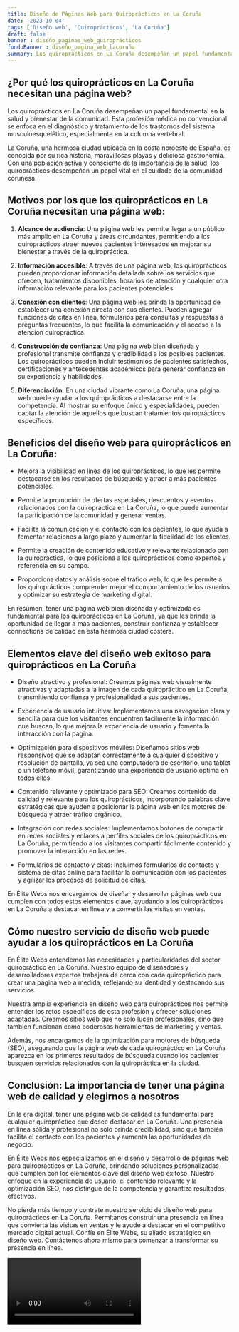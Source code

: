 ```yaml
---
title: Diseño de Páginas Web para Quiroprácticos en La Coruña
date: '2023-10-04'
tags: ['Diseño web', 'Quiroprácticos', 'La Coruña']
draft: false
banner : diseño_paginas_web_quiroprácticos
fondoBanner : diseño_pagina_web_lacoruña
summary: Los quiroprácticos en La Coruña desempeñan un papel fundamental en la salud y bienestar de la comunidad. Esta profesión médica no convencional se enfoca en el diagnóstico y tratamiento de los trastornos del sistema musculoesquelético, especialmente en la columna vertebral. 
---
```


## ¿Por qué los quiroprácticos en La Coruña necesitan una página web?

Los quiroprácticos en La Coruña desempeñan un papel fundamental en la salud y bienestar de la comunidad. Esta profesión médica no convencional se enfoca en el diagnóstico y tratamiento de los trastornos del sistema musculoesquelético, especialmente en la columna vertebral. 

La Coruña, una hermosa ciudad ubicada en la costa noroeste de España, es conocida por su rica historia, maravillosas playas y deliciosa gastronomía. Con una población activa y consciente de la importancia de la salud, los quiroprácticos desempeñan un papel vital en el cuidado de la comunidad coruñesa.

## Motivos por los que los quiroprácticos en La Coruña necesitan una página web:

1. **Alcance de audiencia**: Una página web les permite llegar a un público más amplio en La Coruña y áreas circundantes, permitiendo a los quiroprácticos atraer nuevos pacientes interesados en mejorar su bienestar a través de la quiropráctica.

2. **Información accesible**: A través de una página web, los quiroprácticos pueden proporcionar información detallada sobre los servicios que ofrecen, tratamientos disponibles, horarios de atención y cualquier otra información relevante para los pacientes potenciales.

3. **Conexión con clientes**: Una página web les brinda la oportunidad de establecer una conexión directa con sus clientes. Pueden agregar funciones de citas en línea, formularios para consultas y respuestas a preguntas frecuentes, lo que facilita la comunicación y el acceso a la atención quiropráctica.

4. **Construcción de confianza**: Una página web bien diseñada y profesional transmite confianza y credibilidad a los posibles pacientes. Los quiroprácticos pueden incluir testimonios de pacientes satisfechos, certificaciones y antecedentes académicos para generar confianza en su experiencia y habilidades.

5. **Diferenciación**: En una ciudad vibrante como La Coruña, una página web puede ayudar a los quiroprácticos a destacarse entre la competencia. Al mostrar su enfoque único y especialidades, pueden captar la atención de aquellos que buscan tratamientos quiroprácticos específicos.

## Beneficios del diseño web para quiroprácticos en La Coruña:

- Mejora la visibilidad en línea de los quiroprácticos, lo que les permite destacarse en los resultados de búsqueda y atraer a más pacientes potenciales.

- Permite la promoción de ofertas especiales, descuentos y eventos relacionados con la quiropráctica en La Coruña, lo que puede aumentar la participación de la comunidad y generar ventas.

- Facilita la comunicación y el contacto con los pacientes, lo que ayuda a fomentar relaciones a largo plazo y aumentar la fidelidad de los clientes.

- Permite la creación de contenido educativo y relevante relacionado con la quiropráctica, lo que posiciona a los quiroprácticos como expertos y referencia en su campo.

- Proporciona datos y análisis sobre el tráfico web, lo que les permite a los quiroprácticos comprender mejor el comportamiento de los usuarios y optimizar su estrategia de marketing digital.

En resumen, tener una página web bien diseñada y optimizada es fundamental para los quiroprácticos en La Coruña, ya que les brinda la oportunidad de llegar a más pacientes, construir confianza y establecer connections de calidad en esta hermosa ciudad costera.

<GifSeo />

<Cta />

## Elementos clave del diseño web exitoso para quiroprácticos en La Coruña

- Diseño atractivo y profesional: Creamos páginas web visualmente atractivas y adaptadas a la imagen de cada quiropráctico en La Coruña, transmitiendo confianza y profesionalidad a sus pacientes.

- Experiencia de usuario intuitiva: Implementamos una navegación clara y sencilla para que los visitantes encuentren fácilmente la información que buscan, lo que mejora la experiencia de usuario y fomenta la interacción con la página.

- Optimización para dispositivos móviles: Diseñamos sitios web responsivos que se adaptan correctamente a cualquier dispositivo y resolución de pantalla, ya sea una computadora de escritorio, una tablet o un teléfono móvil, garantizando una experiencia de usuario óptima en todos ellos.

- Contenido relevante y optimizado para SEO: Creamos contenido de calidad y relevante para los quiroprácticos, incorporando palabras clave estratégicas que ayuden a posicionar la página web en los motores de búsqueda y atraer tráfico orgánico.

- Integración con redes sociales: Implementamos botones de compartir en redes sociales y enlaces a perfiles sociales de los quiroprácticos en La Coruña, permitiendo a los visitantes compartir fácilmente contenido y promover la interacción en las redes.

- Formularios de contacto y citas: Incluimos formularios de contacto y sistema de citas online para facilitar la comunicación con los pacientes y agilizar los procesos de solicitud de citas.

En Élite Webs nos encargamos de diseñar y desarrollar páginas web que cumplen con todos estos elementos clave, ayudando a los quiroprácticos en La Coruña a destacar en línea y a convertir las visitas en ventas.

## Cómo nuestro servicio de diseño web puede ayudar a los quiroprácticos en La Coruña

En Élite Webs entendemos las necesidades y particularidades del sector quiropráctico en La Coruña. Nuestro equipo de diseñadores y desarrolladores expertos trabajará de cerca con cada quiropráctico para crear una página web a medida, reflejando su identidad y destacando sus servicios.

Nuestra amplia experiencia en diseño web para quiroprácticos nos permite entender los retos específicos de esta profesión y ofrecer soluciones adaptadas. Creamos sitios web que no solo lucen profesionales, sino que también funcionan como poderosas herramientas de marketing y ventas.

Además, nos encargamos de la optimización para motores de búsqueda (SEO), asegurando que la página web de cada quiropráctico en La Coruña aparezca en los primeros resultados de búsqueda cuando los pacientes busquen servicios relacionados con la quiropráctica en la ciudad.

## Conclusión: La importancia de tener una página web de calidad y elegirnos a nosotros

En la era digital, tener una página web de calidad es fundamental para cualquier quiropráctico que desee destacar en La Coruña. Una presencia en línea sólida y profesional no solo brinda credibilidad, sino que también facilita el contacto con los pacientes y aumenta las oportunidades de negocio.

En Élite Webs nos especializamos en el diseño y desarrollo de páginas web para quiroprácticos en La Coruña, brindando soluciones personalizadas que cumplen con los elementos clave del diseño web exitoso. Nuestro enfoque en la experiencia de usuario, el contenido relevante y la optimización SEO, nos distingue de la competencia y garantiza resultados efectivos.

No pierda más tiempo y contrate nuestro servicio de diseño web para quiroprácticos en La Coruña. Permítanos construir una presencia en línea que convierta las visitas en ventas y le ayude a destacar en el competitivo mercado digital actual. Confíe en Élite Webs, su aliado estratégico en diseño web. Contáctenos ahora mismo para comenzar a transformar su presencia en línea.

<Video />

<CtaBot job='Quiroprácticos' city='La Coruña'/>

<Gmaps query='La Coruña+españa+maps' />